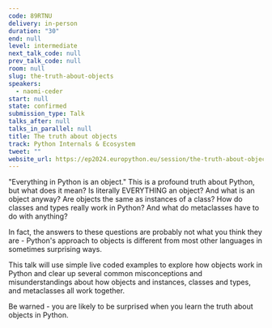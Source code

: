 ```yaml
---
code: 89RTNU
delivery: in-person
duration: "30"
end: null
level: intermediate
next_talk_code: null
prev_talk_code: null
room: null
slug: the-truth-about-objects
speakers:
  - naomi-ceder
start: null
state: confirmed
submission_type: Talk
talks_after: null
talks_in_parallel: null
title: The truth about objects
track: Python Internals & Ecosystem
tweet: ""
website_url: https://ep2024.europython.eu/session/the-truth-about-objects
---
```


"Everything in Python is an object." This is a profound truth about Python, but
what does it mean? Is literally EVERYTHING an object? And what is an object
anyway? Are objects the same as instances of a class? How do classes and types
really work in Python? And what do metaclasses have to do with anything?

In fact, the answers to these questions are probably not what you think they
are - Python's approach to objects is different from most other languages in
sometimes surprising ways.

This talk will use simple live coded examples to explore how objects work in
Python and clear up several common misconceptions and misunderstandings about
how objects and instances, classes and types, and metaclasses all work together.

Be warned - you are likely to be surprised when you learn the truth about
objects in Python.
